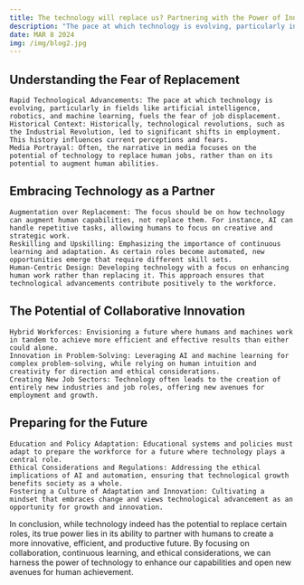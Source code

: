 ```yaml
---
title: The technology will replace us? Partnering with the Power of Innovation
description: "The pace at which technology is evolving, particularly in fields like artificial intelligence, robotics, and machine learning, fuels the fear of job displacement."
date: MAR 8 2024
img: /img/blog2.jpg
---
```



## Understanding the Fear of Replacement

    Rapid Technological Advancements: The pace at which technology is evolving, particularly in fields like artificial intelligence, robotics, and machine learning, fuels the fear of job displacement.
    Historical Context: Historically, technological revolutions, such as the Industrial Revolution, led to significant shifts in employment. This history influences current perceptions and fears.
    Media Portrayal: Often, the narrative in media focuses on the potential of technology to replace human jobs, rather than on its potential to augment human abilities.

## Embracing Technology as a Partner

    Augmentation over Replacement: The focus should be on how technology can augment human capabilities, not replace them. For instance, AI can handle repetitive tasks, allowing humans to focus on creative and strategic work.
    Reskilling and Upskilling: Emphasizing the importance of continuous learning and adaptation. As certain roles become automated, new opportunities emerge that require different skill sets.
    Human-Centric Design: Developing technology with a focus on enhancing human work rather than replacing it. This approach ensures that technological advancements contribute positively to the workforce.

## The Potential of Collaborative Innovation

    Hybrid Workforces: Envisioning a future where humans and machines work in tandem to achieve more efficient and effective results than either could alone.
    Innovation in Problem-Solving: Leveraging AI and machine learning for complex problem-solving, while relying on human intuition and creativity for direction and ethical considerations.
    Creating New Job Sectors: Technology often leads to the creation of entirely new industries and job roles, offering new avenues for employment and growth.

## Preparing for the Future

    Education and Policy Adaptation: Educational systems and policies must adapt to prepare the workforce for a future where technology plays a central role.
    Ethical Considerations and Regulations: Addressing the ethical implications of AI and automation, ensuring that technological growth benefits society as a whole.
    Fostering a Culture of Adaptation and Innovation: Cultivating a mindset that embraces change and views technological advancement as an opportunity for growth and innovation.

In conclusion, while technology indeed has the potential to replace certain roles, its true power lies in its ability to partner with humans to create a more innovative, efficient, and productive future. By focusing on collaboration, continuous learning, and ethical considerations, we can harness the power of technology to enhance our capabilities and open new avenues for human achievement.







